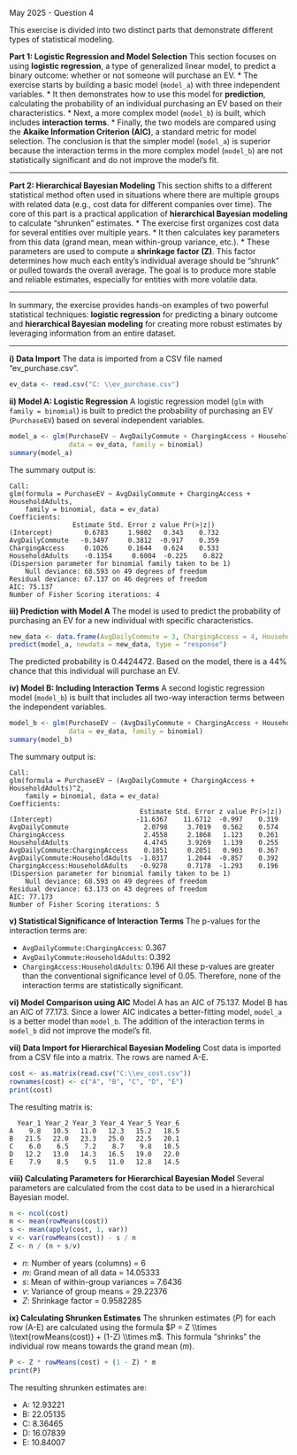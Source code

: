 May 2025 - Question 4

This exercise is divided into two distinct parts that demonstrate different types of statistical modeling.

**Part 1: Logistic Regression and Model Selection**
This section focuses on using **logistic regression**, a type of generalized linear model, to predict a binary outcome: whether or not someone will purchase an EV.
* The exercise starts by building a basic model (`model_a`) with three independent variables.
* It then demonstrates how to use this model for **prediction**, calculating the probability of an individual purchasing an EV based on their characteristics.
* Next, a more complex model (`model_b`) is built, which includes **interaction terms**.
* Finally, the two models are compared using the **Akaike Information Criterion (AIC)**, a standard metric for model selection. The conclusion is that the simpler model (`model_a`) is superior because the interaction terms in the more complex model (`model_b`) are not statistically significant and do not improve the model's fit.

---

**Part 2: Hierarchical Bayesian Modeling**
This section shifts to a different statistical method often used in situations where there are multiple groups with related data (e.g., cost data for different companies over time). The core of this part is a practical application of **hierarchical Bayesian modeling** to calculate "shrunken" estimates.
* The exercise first organizes cost data for several entities over multiple years.
* It then calculates key parameters from this data (grand mean, mean within-group variance, etc.).
* These parameters are used to compute a **shrinkage factor (Z)**. This factor determines how much each entity's individual average should be "shrunk" or pulled towards the overall average. The goal is to produce more stable and reliable estimates, especially for entities with more volatile data.

---

In summary, the exercise provides hands-on examples of two powerful statistical techniques: **logistic regression** for predicting a binary outcome and **hierarchical Bayesian modeling** for creating more robust estimates by leveraging information from an entire dataset.

---

**i) Data Import**
The data is imported from a CSV file named "ev\_purchase.csv".

```r
ev_data <- read.csv("C: \\ev_purchase.csv")
```

**ii) Model A: Logistic Regression**
A logistic regression model (`glm` with `family = binomial`) is built to predict the probability of purchasing an EV (`PurchaseEV`) based on several independent variables.

```r
model_a <- glm(PurchaseEV ~ AvgDailyCommute + ChargingAccess + HouseholdAdults,
               data = ev_data, family = binomial)
summary(model_a)
```

The summary output is:

```
Call:
glm(formula = PurchaseEV ~ AvgDailyCommute + ChargingAccess + HouseholdAdults, 
    family = binomial, data = ev_data)
Coefficients:
                Estimate Std. Error z value Pr(>|z|)
(Intercept)        0.6783     1.9802   0.343    0.732
AvgDailyCommute   -0.3497     0.3812  -0.917    0.359
ChargingAccess     0.1026     0.1644   0.624    0.533
HouseholdAdults    -0.1354     0.6004  -0.225    0.822
(Dispersion parameter for binomial family taken to be 1)
    Null deviance: 68.593 on 49 degrees of freedom
Residual deviance: 67.137 on 46 degrees of freedom
AIC: 75.137
Number of Fisher Scoring iterations: 4
```

**iii) Prediction with Model A**
The model is used to predict the probability of purchasing an EV for a new individual with specific characteristics.

```r
new_data <- data.frame(AvgDailyCommute = 3, ChargingAccess = 4, HouseholdAdults = 2)
predict(model_a, newdata = new_data, type = "response")
```

The predicted probability is 0.4424472. Based on the model, there is a 44% chance that this individual will purchase an EV.

**iv) Model B: Including Interaction Terms**
A second logistic regression model (`model_b`) is built that includes all two-way interaction terms between the independent variables.

```r
model_b <- glm(PurchaseEV ~ (AvgDailyCommute + ChargingAccess + HouseholdAdults)^2, 
               data = ev_data, family = binomial)
summary(model_b)
```

The summary output is:

```
Call:
glm(formula = PurchaseEV ~ (AvgDailyCommute + ChargingAccess + HouseholdAdults)^2, 
    family = binomial, data = ev_data)
Coefficients:
                                 Estimate Std. Error z value Pr(>|z|)
(Intercept)                     -11.6367    11.6712  -0.997    0.319
AvgDailyCommute                   2.0798     3.7019   0.562    0.574
ChargingAccess                    2.4558     2.1868   1.123    0.261
HouseholdAdults                   4.4745     3.9269   1.139    0.255
AvgDailyCommute:ChargingAccess    0.1851     0.2051   0.903    0.367
AvgDailyCommute:HouseholdAdults  -1.0317     1.2044  -0.857    0.392
ChargingAccess:HouseholdAdults   -0.9278     0.7178  -1.293    0.196
(Dispersion parameter for binomial family taken to be 1)
    Null deviance: 68.593 on 49 degrees of freedom
Residual deviance: 63.173 on 43 degrees of freedom
AIC: 77.173
Number of Fisher Scoring iterations: 5
```

**v) Statistical Significance of Interaction Terms**
The p-values for the interaction terms are:

  * `AvgDailyCommute:ChargingAccess`: 0.367
  * `AvgDailyCommute:HouseholdAdults`: 0.392
  * `ChargingAccess:HouseholdAdults`: 0.196
    All these p-values are greater than the conventional significance level of 0.05. Therefore, none of the interaction terms are statistically significant.

**vi) Model Comparison using AIC**
Model A has an AIC of 75.137.
Model B has an AIC of 77.173.
Since a lower AIC indicates a better-fitting model, `model_a` is a better model than `model_b`. The addition of the interaction terms in `model_b` did not improve the model's fit.

**vii) Data Import for Hierarchical Bayesian Modeling**
Cost data is imported from a CSV file into a matrix. The rows are named A-E.

```r
cost <- as.matrix(read.csv("C:\\ev_cost.csv"))
rownames(cost) <- c("A", "B", "C", "D", "E")
print(cost)
```

The resulting matrix is:

```
  Year_1 Year_2 Year_3 Year_4 Year_5 Year_6
A    9.8   10.5   11.0   12.3   15.2   18.5
B   21.5   22.0   23.3   25.0   22.5   20.1
C    6.0    6.5    7.2    8.7    9.8   10.5
D   12.2   13.0   14.3   16.5   19.0   22.0
E    7.9    8.5    9.5   11.0   12.8   14.5
```

**viii) Calculating Parameters for Hierarchical Bayesian Model**
Several parameters are calculated from the cost data to be used in a hierarchical Bayesian model.

```r
n <- ncol(cost)
m <- mean(rowMeans(cost))
s <- mean(apply(cost, 1, var))
v <- var(rowMeans(cost)) - s / n
Z <- n / (n + s/v)
```

  * $n$: Number of years (columns) = 6
  * $m$: Grand mean of all data = 14.05333
  * $s$: Mean of within-group variances = 7.6436
  * $v$: Variance of group means = 29.22376
  * $Z$: Shrinkage factor = 0.9582285

**ix) Calculating Shrunken Estimates**
The shrunken estimates ($P$) for each row (A-E) are calculated using the formula $P = Z \\times \\text{rowMeans(cost)} + (1-Z) \\times m$. This formula "shrinks" the individual row means towards the grand mean ($m$).

```r
P <- Z * rowMeans(cost) + (1 - Z) * m
print(P)
```

The resulting shrunken estimates are:

  * A: 12.93221
  * B: 22.05135
  * C: 8.36465
  * D: 16.07839
  * E: 10.84007